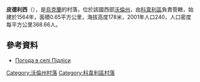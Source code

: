 {{coord|51|8|2|N|25|14|41|E|scale:30000|display=title}}

'''皮德利西'''（{{lang-uk|Підліси}}），是[[烏克蘭|烏克蘭]]的村落，位於該國西部[[沃倫州|沃倫州]]，由[[科韋利區|科韋利區]]負責管轄，始建於1564年，面積0.65平方公里，海拔高度178米，2001年人口240，人口密度每平方公里368.66人。

==參考資料==
* [http://weather.in.ua/ua/volynskaja/20578 Погода в селі Підліси] {{Wayback|url=http://weather.in.ua/ua/volynskaja/20578 |date=20160305220809 }}

[[Category:沃倫州村落|Category:沃倫州村落]]
[[Category:科韋利區村落|Category:科韋利區村落]]


{{Volyn-geo-stub}}